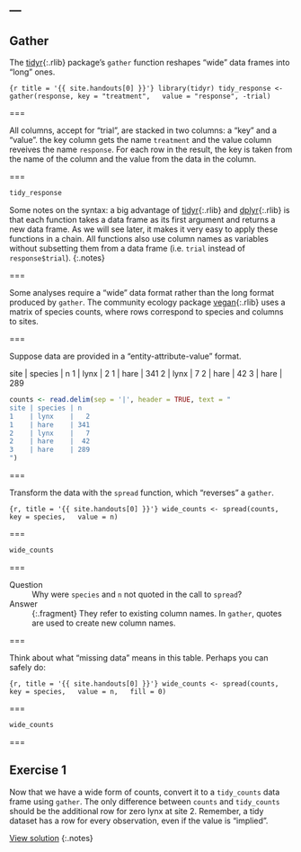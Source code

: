 ---
---

## Gather

The [tidyr](){:.rlib} package's `gather` function reshapes "wide" data frames into "long" ones.

```{r title = '{{ site.handouts[0] }}'}
library(tidyr)
tidy_response <- gather(response, key = "treatment",
  value = "response", -trial)
```

===

All columns, accept for "trial", are stacked in two columns: a "key" and a "value". the key column gets the name `treatment` and the value column reveives the name `response`. For each row in the result, the key is taken from the name of the column and the value from the data in the column.

===

```r
tidy_response
```

Some notes on the syntax: a big advantage of [tidyr](){:.rlib} and [dplyr](){:.rlib} is that each function takes a data frame as its first argument and returns a new data frame. As we will see later, it makes it very easy to apply these functions in a chain. All functions also use column names as variables without subsetting them from a data frame (i.e. `trial` instead of `response$trial`).
{:.notes}

===

Some analyses require a "wide" data format rather than the long format produced by `gather`. The community ecology package [vegan](){:.rlib} uses a matrix of species counts, where rows correspond to species and columns to sites.

===

Suppose data are provided in a "entity-attribute-value" format.

site | species | n
1    | lynx    |   2 
1    | hare    | 341 
2    | lynx    |   7 
2    | hare    |  42 
3    | hare    | 289 

```r
counts <- read.delim(sep = '|', header = TRUE, text = "
site | species | n
1    | lynx    |   2
1    | hare    | 341
2    | lynx    |   7
2    | hare    |  42
3    | hare    | 289
")
```

===

Transform the data with the `spread` function, which "reverses" a `gather`.

```{r, title = '{{ site.handouts[0] }}'}
wide_counts <- spread(counts,
  key = species,
  value = n)
```

===

```r
wide_counts
```

===

Question
: Why were `species` and `n` not quoted in the call to `spread`?

Answer
: {:.fragment} They refer to existing column names. In `gather`, quotes are used to create new column names.

===

Think about what "missing data" means in this table. Perhaps you can safely do:

```{r, title = '{{ site.handouts[0] }}'}
wide_counts <- spread(counts,
  key = species,
  value = n,
  fill = 0)
```

===

```r
wide_counts
```
===

## Exercise 1

Now that we have a wide form of counts, convert it to a `tidy_counts` data frame using `gather`. The only difference between `counts` and `tidy_counts` should be the additional row for zero lynx at site 2. Remember, a tidy dataset has a row for every observation, even if the value is "implied".

[View solution](#solution-1)
{:.notes}
